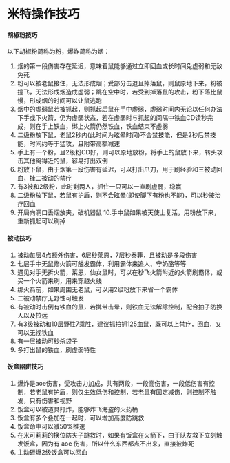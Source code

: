 # 米特操作技巧

#### 胡椒粉技巧

以下胡椒粉简称为粉，爆炸简称为烟：

1. 烟的第一段伤害存在延迟，意味着鼠能够通过立即回血或长时间免虚弱和无敌免死
2. 粉可以被老鼠接住，无法形成烟；受部分击退且掉落鼠，则鼠原地下来，粉被撞飞，无法形成烟造成虚弱；跳在空中时，若受到掉落鼠的攻击，粉下落比鼠慢，形成烟的时间可以让鼠逃跑
3. 烟中的虚弱鼠若被抓起，则抓起后鼠在手中虚弱，虚弱时间内无论以任何办法下手或下火箭，仍为虚弱状态，若在虚弱时与抓起的间隔中铁血CD读秒完成，则在手上铁血，绑上火箭仍然铁血，铁血结束不虚弱
4. 二级粉放下鼠，老鼠2秒内(此时间为眩晕时间)不会禁技能，但是2秒后禁技能，时间约等于猛攻，且附带高额减速
5. 手上有一个粉，且2级粉CD好，则可以原地放粉，将手上的鼠放下来，转头攻击其他离得近的鼠，容易打出双倒
6. 粉放下鼠，由于烟第一段伤害有延迟，可以打出爪刀，用于刷经验和三被动回血，挂二被动的禁疗
7. 有3被和2级粉，此时剩两人，抓住一只可以一直刷虚弱，稳赢
8. 二级粉放下鼠，若鼠有护盾，则不会眩晕(即使脚下有粉也不能)，可以秒按治疗回血
9. 开局向洞口丢烟放夹，破机器鼠
10.手中鼠如果被天使上复活，用粉放下来，重新抓起可以刷掉

#### 被动技巧

1. 被动每层4点额外伤害，6层秒莱恩，7层秒泰菲，且被动是多段伤害
2. 七层手中无鼠修火箭可触发霸体，利用霸体来追人、守奶酪等等
3. 遇见对手无拆火箭，莱恩，仙女鼠时，可以在秒飞火箭附近的火箭刷霸体，或买一个火箭来刷，用来穿越火线
4. 绑火箭前，如果周围无老鼠，可以用2级粉放下来省一个霸体
5. 二被动禁疗无野性可触发
6. 有被动时击倒有铁血的鼠，若携带击晕，则铁血无法解除控制，配合拍子防换人以及拉远
7. 有3级被动和10层野性7乘胜，建议抓拍抓125血鼠，既可以上禁疗，回血，又可以无视铁血
8. 有一层被动可秒杀袋子
9. 多打出鼠的铁血，刷虚弱特性

#### 饭盒陷阱技巧

1. 爆炸是aoe伤害，受攻击力加成，共有两段，一段高伤害，一段低伤害有控制，若老鼠有护盾，则仅生效低伤和控制，若老鼠有固定减伤，则控制不触发，只有伤害和视野
2. 饭盒可以被道具打炸，能够炸飞海盗的火药桶
3. 饭盒有多个叠加在一起时，可以增加高度防跳救
4. 饭盒命中可以减50%推速
5. 在米可莉莉的换位防夹子跳救时，如果有饭盒在火箭下，由于队友救下立刻触发饭盒，因为有 aoe 伤害，所以什么东西都点不出来，直接被炸死
6. 主动砸爆2级饭盒可以回血
